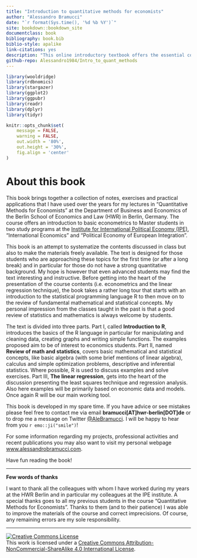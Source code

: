 ```yaml
--- 
title: "Introduction to quantitative methods for economists"
author: "Alessandro Bramucci"
date: "`r format(Sys.time(), '%d %b %Y')`"
site: bookdown::bookdown_site
documentclass: book
bibliography: book.bib
biblio-style: apalike
link-citations: yes
description: "This online introductory textbook offers the essential coding and quantitative skills to students in economics and social sciences in general."
github-repo: Alessandro1984/Intro_to_quant_methods
---
```


```r
library(wooldridge)
library(rdbnomics)
library(stargazer)
library(ggplot2)
library(ggpubr)
library(readr)
library(dplyr)
library(tidyr)

knitr::opts_chunk$set(
	message = FALSE,
	warning = FALSE,
	out.width = '80%',
	out.height = '30%',
	fig.align = 'center'
)

```

# About this book {.unnumbered}

This book brings together a collection of notes, exercises and practical applications that I have used over the years for my lectures in "Quantitative Methods for Economists" at the Department of Business and Economics of the Berlin School of Economics and Law (HWR) in Berlin, Germany. The course offers an introduction to basic econometrics to Master students in two study programs at the [Institute for International Political Economy (IPE)](https://www.ipe-berlin.org/en/), "International Economics" and "Political Economy of European Integration".

This book is an attempt to systematize the contents discussed in class but also to make the materials freely available. The text is designed for those students who are approaching these topics for the first time (or after a long break) and in particular for those do not have a strong quantitative background. My hope is however that even advanced students may find the text interesting and instructive. Before getting into the heart of the presentation of the course contents (i.e. econometrics and the linear regression technique), the book takes a rather long tour that starts with an introduction to the statistical programming language R to then move on to the review of fundamental mathematical and statistical concepts. My personal impression from the classes taught in the past is that a good review of statistics and mathematics is always welcome by students.

The text is divided into three parts. Part I, called **Introduction to R**, introduces the basics of the R language in particular for manipulating and cleaning data, creating graphs and writing simple functions. The examples proposed aim to be of interest to economics students. Part II, named **Review of math and statistics**, covers basic mathematical and statistical concepts, like basic algebra (with some brief mentions of linear algebra), calculus and simple optimization problems, descriptive and inferential statistics. Where possible, R is used to discuss examples and solve exercises. Part III, **The linear regression**, gets into the heart of the discussion presenting the least squares technique and regression analysis. Also here examples will be primarily based on economic data and models. Once again R will be our main working tool.

This book is developed in my spare time. If you have advice or see mistakes please feel free to contact me via email **bramucci[AT]hwr-berlin[DOT]de** or to drop me a message on Twitter [\@AleBramucci](https://twitter.com/AleBramucci). I will be happy to hear from you `r emo::ji("smile")`!

For some information regarding my projects, professional activities and recent publications you may also want to visit my personal webpage [www.alessandrobramucci.com](https://www.alessandrobramucci.com/).

Have fun reading the book!

---

**Few words of thanks**

I want to thank all the colleagues with whom I have worked during my years at the HWR Berlin and in particular my colleagues at the IPE institute. A special thanks goes to all my previous students in the course "Quantitative Methods for Economists". Thanks to them (and to their patience) I was able to improve the materials of the course and correct imprecisions. Of course, any remaining errors are my sole responsibility.

---

<a rel="license" href="http://creativecommons.org/licenses/by-nc-sa/4.0/"><img alt="Creative Commons License" style="border-width:0" src="https://i.creativecommons.org/l/by-nc-sa/4.0/88x31.png" /></a><br />This work is licensed under a <a rel="license" href="http://creativecommons.org/licenses/by-nc-sa/4.0/">Creative Commons Attribution-NonCommercial-ShareAlike 4.0 International License</a>.

<!-- # ```{r include = FALSE} -->
<!-- # # automatically create a bib database for R packages -->
<!-- # knitr::write_bib(c( -->
<!-- #   .packages(), 'bookdown', 'knitr', 'rmarkdown' -->
<!-- # ), 'packages.bib') -->
<!-- # ``` -->
